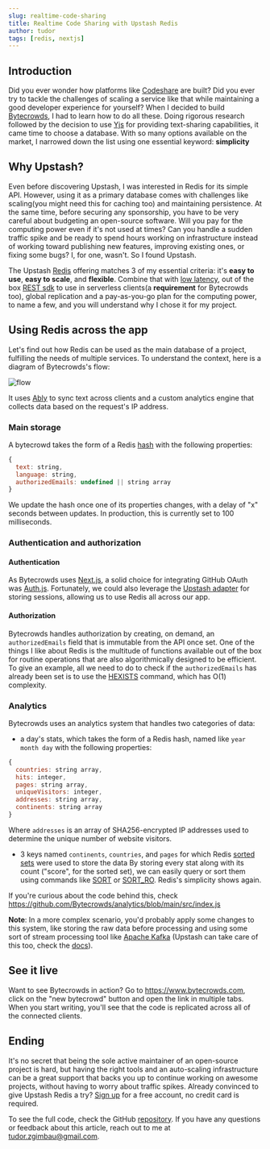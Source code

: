 ```yaml
---
slug: realtime-code-sharing
title: Realtime Code Sharing with Upstash Redis
author: tudor
tags: [redis, nextjs]
---
```


## Introduction

Did you ever wonder how platforms like [Codeshare](https://codeshare.io) are built? Did you ever try to tackle the challenges of scaling a service like that while maintaining a good developer experience for yourself?
When I decided to build [Bytecrowds](https://www.bytecrowds.com), I had to learn how to do all these. Doing rigorous research followed by the decision to use [Yjs](https://docs.yjs.dev) for providing text-sharing capabilities, it came time to choose a database. With so many options available on the market, I narrowed down the list using one essential keyword: **simplicity**

## Why Upstash?

Even before discovering Upstash, I was interested in Redis for its simple API. However, using it as a primary database comes with challenges like scaling(you might need this for caching too) and maintaining persistence. At the same time, before securing any sponsorship, you have to be very careful about budgeting an open-source software. Will you pay for the computing power even if it's not used at times? Can you handle a sudden traffic spike and be ready to spend hours working on infrastructure instead of working toward publishing new features, improving existing ones, or fixing some bugs? I, for one, wasn't. So I found Upstash.

The Upstash [Redis](https://docs.upstash.com/redis) offering matches 3 of my essential criteria: it's **easy to use**, **easy to scale**, and **flexible**. Combine that with [low latency](https://upstash.com/fast), out of the box [REST sdk](https://github.com/upstash/upstash-redis) to use in serverless clients(a **requirement** for Bytecrowds too), global replication and a pay-as-you-go plan for the computing power, to name a few, and you will understand why I chose it for my project.

## Using Redis across the app

Let's find out how Redis can be used as the main database of a project, fulfilling the needs of multiple services. To understand the context, here is a diagram of Bytecrowds's flow:

![flow](/blog/realtime-code-sharing/flow.png)

It uses [Ably](https://ably.com) to sync text across clients and a custom analytics engine that collects data based on the request's IP address.

### Main storage

A bytecrowd takes the form of a Redis [hash](https://redis.io/docs/data-types/hashes/) with the following properties:

```javascript
{
  text: string,
  language: string,
  authorizedEmails: undefined || string array
}
```

We update the hash once one of its properties changes, with a delay of "x" seconds between updates. In production, this is currently set to 100 milliseconds.

### Authentication and authorization

#### Authentication

As Bytecrowds uses [Next.js](https://nextjs.org), a solid choice for integrating GitHub OAuth was [Auth.js](https://authjs.dev). Fortunately, we could also leverage the [Upstash adapter](https://authjs.dev/reference/adapters/upstash-redis) for storing sessions, allowing us to use Redis all across our app.

#### Authorization

Bytecrowds handles authorization by creating, on demand, an  `authorizedEmails` field that is immutable from the API once set. One of the things I like about Redis is the multitude of functions available out of the box for routine operations that are also algorithmically designed to be efficient. To give an example, all we need to do to check if the  `authorizedEmails` has already been set is to use the [HEXISTS](https://redis.io/commands/hexists/) command, which has O(1) complexity.

### Analytics

Bytecrowds uses an analytics system that handles two categories of data:
* a day's stats, which takes the form of a Redis hash, named like `year month day` with the following properties:
```javascript
{
  countries: string array,
  hits: integer,
  pages: string array,
  uniqueVisitors: integer,
  addresses: string array,
  continents: string array
}  
```
Where `addresses` is an array of SHA256-encrypted IP addresses used to determine the unique number of website visitors.
* 3 keys named `continents`, `countries`, and `pages` for which Redis [sorted sets](https://redis.io/docs/data-types/sorted-sets/) were used to store the data
By storing every stat along with its count ("score", for the sorted set), we can easily query or sort them using commands like [SORT](https://redis.io/commands/sort/) or [SORT_RO](https://redis.io/commands/sort_ro/). Redis's simplicity shows again.

If you're curious about the code behind this, check https://github.com/Bytecrowds/analytics/blob/main/src/index.js

**Note**: In a more complex scenario, you'd probably apply some changes to this system, like storing the raw data before processing and using some sort of stream processing tool like [Apache Kafka](https://kafka.apache.org) (Upstash can take care of this too, check the [docs](https://docs.upstash.com/kafka)). 

## See it live

Want to see Bytecrowds in action? Go to https://www.bytecrowds.com, click on the "new bytecrowd" button and open the link in multiple tabs. When you start writing, you'll see that the code is replicated across all of the connected clients.

## Ending

It's no secret that being the sole active maintainer of an open-source project is hard, but having the right tools and an auto-scaling infrastructure can be a great support that backs you up to continue working on awesome projects, without having to worry about traffic spikes. Already convinced to give Upstash Redis a try? [Sign up](https://console.upstash.com/) for a free account, no credit card is required.

To see the full code, check the GitHub [repository](https://github.com/Bytecrowds/bytecrowds). If you have any questions or feedback about this article, reach out to me at tudor.zgimbau@gmail.com.
